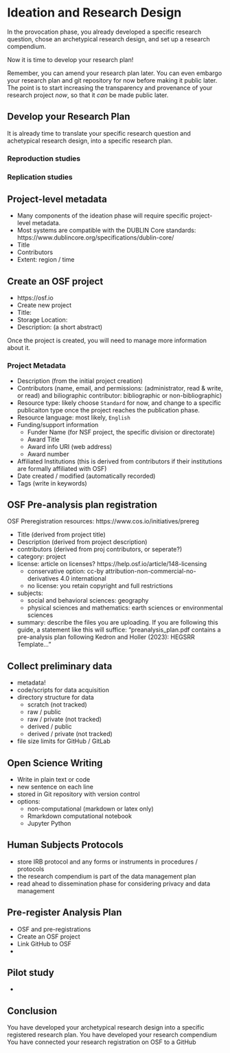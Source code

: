 # Ideation and Research Design

In the provocation phase, you already developed a specific research question, chose an archetypical research design, and set up a research compendium.

Now it is time to develop your research plan!

Remember, you can amend your research plan later.
You can even embargo your research plan and git repository for now before making it public later.
The point is to start increasing the transparency and provenance of your research project *now*, so that it *can* be made public later.

## Develop your Research Plan

It is already time to translate your specific research question and achetypical research design, into a specific research plan.

### Reproduction studies

### Replication studies



## Project-level metadata

- Many components of the ideation phase will require specific project-level metadata.
- Most systems are compatible with the DUBLIN Core standards: https://www.dublincore.org/specifications/dublin-core/ 
- Title
- Contributors
- Extent: region / time

## Create an OSF project

- https://osf.io
- Create new project
- Title: 
- Storage Location: 
- Description:  (a short abstract)

Once the project is created, you will need to manage more information about it.

### Project Metadata

- Description (from the initial project creation)
- Contributors (name, email, and permissions: (administrator, read & write, or read) and biliographic contributor: bibliographic or non-bibliographic)
- Resource type: likely choose `Standard` for now, and change to a specific publicaiton type once the project reaches the publication phase.
- Resource language: most likely, `English`
- Funding/support information
  - Funder Name (for NSF project, the specific division or directorate)
  - Award Title
  - Award info URI (web address)
  - Award number 
- Affiliated Institutions (this is derived from contributors if their institutions are formally affiliated with OSF)
- Date created / modified (automatically recorded)
- Tags (write in keywords)

## OSF Pre-analysis plan registration

OSF Preregistration resources: https://www.cos.io/initiatives/prereg 

- Title (derived from project title)
- Description (derived from project description)
- contributors (derived from proj contributors, or seperate?)
- category: project
- license: article on licenses? https://help.osf.io/article/148-licensing 
  - conservative option: cc-by attribution-non-commercial-no-derivatives 4.0 international 
  - no license: you retain copyright and full restrictions
- subjects:
  - social and behavioral sciences: geography
  - physical sciences and mathematics: earth sciences or environmental sciences
- summary: describe the files you are uploading. If you are following this guide, a statement like this will suffice: "preanalysis_plan.pdf contains a pre-analysis plan following Kedron and Holler (2023): HEGSRR Template... "


## Collect preliminary data

- metadata!
- code/scripts for data acquisition
- directory structure for data
  - scratch (not tracked)
  - raw / public 
  - raw / private (not tracked)
  - derived / public
  - derived / private (not tracked)
- file size limits for GitHub / GitLab

## Open Science Writing

- Write in plain text or code
- new sentence on each line
- stored in Git repository with version control
- options:
  - non-computational (markdown or latex only)
  - Rmarkdown computational notebook
  - Jupyter Python

## Human Subjects Protocols

- store IRB protocol and any forms or instruments in procedures / protocols 
- the research compendium is part of the data management plan
- read ahead to dissemination phase for considering privacy and data management

## Pre-register Analysis Plan

- OSF and pre-registrations
- Create an OSF project
- Link GitHub to OSF
- 

## Pilot study

- 

## Conclusion

You have developed your archetypical research design into a specific registered research plan.
You have developed your research compendium 
You have connected your research registration on OSF to a GitHub 


